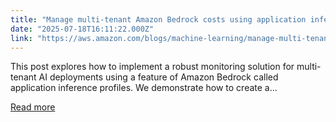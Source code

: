 ```yaml
---
title: "Manage multi-tenant Amazon Bedrock costs using application inference profiles"
date: "2025-07-18T16:11:22.000Z"
link: "https://aws.amazon.com/blogs/machine-learning/manage-multi-tenant-amazon-bedrock-costs-using-application-inference-profiles/"
---
```


This post explores how to implement a robust monitoring solution for multi-tenant AI deployments using a feature of Amazon Bedrock called application inference profiles. We demonstrate how to create a...

[Read more](https://aws.amazon.com/blogs/machine-learning/manage-multi-tenant-amazon-bedrock-costs-using-application-inference-profiles/)
